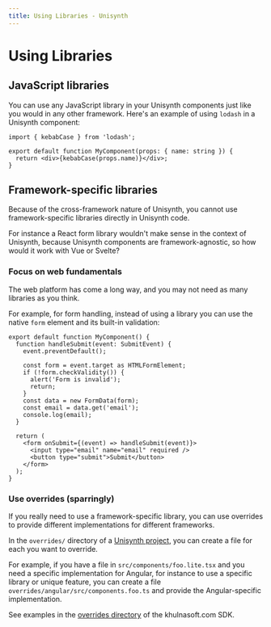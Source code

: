 ```yaml
---
title: Using Libraries - Unisynth
---
```


# Using Libraries

## JavaScript libraries

You can use any JavaScript library in your Unisynth components just like you would in any
other framework. Here's an example of using `lodash` in a Unisynth component:

```tsx
import { kebabCase } from 'lodash';

export default function MyComponent(props: { name: string }) {
  return <div>{kebabCase(props.name)}</div>;
}
```

## Framework-specific libraries

Because of the cross-framework nature of Unisynth, you cannot use framework-specific libraries
directly in Unisynth code.

For instance a React form library wouldn't make sense in the context of Unisynth, because
Unisynth components are framework-agnostic, so how would it work with Vue or Svelte?

### Focus on web fundamentals

The web platform has come a long way, and you may not need as many libraries as you think.

For example, for form handling, instead of using a library you can use the native `form` element
and its built-in validation:

```tsx
export default function MyComponent() {
  function handleSubmit(event: SubmitEvent) {
    event.preventDefault();

    const form = event.target as HTMLFormElement;
    if (!form.checkValidity()) {
      alert('Form is invalid');
      return;
    }
    const data = new FormData(form);
    const email = data.get('email');
    console.log(email);
  }

  return (
    <form onSubmit={(event) => handleSubmit(event)}>
      <input type="email" name="email" required />
      <button type="submit">Submit</button>
    </form>
  );
}
```

### Use overrides (sparringly)

If you really need to use a framework-specific library, you can use overrides to
provide different implementations for different frameworks.

In the `overrides/` directory of a [Unisynth project](/docs/project-structure/), you can create a file for each
you want to override.

For example, if you have a file in `src/components/foo.lite.tsx` and you need a specific
implementation for Angular, for instance to use a specific library or unique feature, you can
create a file `overrides/angular/src/components.foo.ts` and provide the Angular-specific implementation.

See examples in the [overrides directory](https://github.com/khulnasoft/khulnasoft/tree/main/packages/sdks/overrides)
of the khulnasoft.com SDK.
